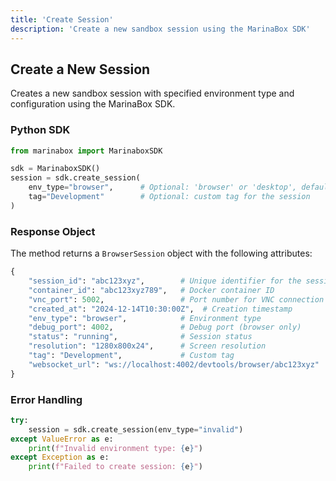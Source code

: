 ```yaml
---
title: 'Create Session'
description: 'Create a new sandbox session using the MarinaBox SDK'
---
```


## Create a New Session

Creates a new sandbox session with specified environment type and configuration using the MarinaBox SDK.

### Python SDK

```python
from marinabox import MarinaboxSDK

sdk = MarinaboxSDK()
session = sdk.create_session(
    env_type="browser",      # Optional: 'browser' or 'desktop', defaults to 'browser'
    tag="Development"        # Optional: custom tag for the session
)
```

### Response Object

The method returns a `BrowserSession` object with the following attributes:

```python
{
    "session_id": "abc123xyz",        # Unique identifier for the session
    "container_id": "abc123xyz789",   # Docker container ID
    "vnc_port": 5002,                 # Port number for VNC connection
    "created_at": "2024-12-14T10:30:00Z",  # Creation timestamp
    "env_type": "browser",            # Environment type
    "debug_port": 4002,               # Debug port (browser only)
    "status": "running",              # Session status
    "resolution": "1280x800x24",      # Screen resolution
    "tag": "Development",             # Custom tag
    "websocket_url": "ws://localhost:4002/devtools/browser/abc123xyz"  # Browser debugging URL
}
```

### Error Handling

```python
try:
    session = sdk.create_session(env_type="invalid")
except ValueError as e:
    print(f"Invalid environment type: {e}")
except Exception as e:
    print(f"Failed to create session: {e}")
```